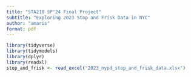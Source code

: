 ```yaml
---
title: "STA210 SP'24 Final Project"
subtitle: "Exploring 2023 Stop and Frisk Data in NYC"
author: "amaris"
format: pdf
---
```


```r
library(tidyverse) 
library(tidymodels)
library(dplyr)
library(readxl)
stop_and_frisk <- read_excel("2023_nypd_stop_and_frisk_data.xlsx")
```
